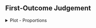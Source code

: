 ## First-Outcome Judgement

<!-- Plot -->

<details>
  <summary>
  Plot - Proportions
  </summary>
  
<br>
  
```r
source('r-scripts/exp-1a/fo-recall/fo_recall_filter.R')
source('r-scripts/exp-1a/fo-recall/fo_recall_plots.R')

include_graphics(
  file.path(main_dir,"plots/exp-1a/plt_fo_prop.svg")
)
```

Note: 

- Proportions are taken within condition and context (high/low). E.g., All the green bars in the top left sum to 1, all the orange bars in the top middle sum to 1, and so on. 
- The colour palette is colourblind friendly.
- Since non-numeric responses were permissible by the experiment's program, data was filtered to remove all non-numeric inputs. If a participant's inputs had a cumulative sum less than 20 or greater than 300, their results were removed.  In total, `r nrow(nr)` participants met this criteria.

<br>

</details>


